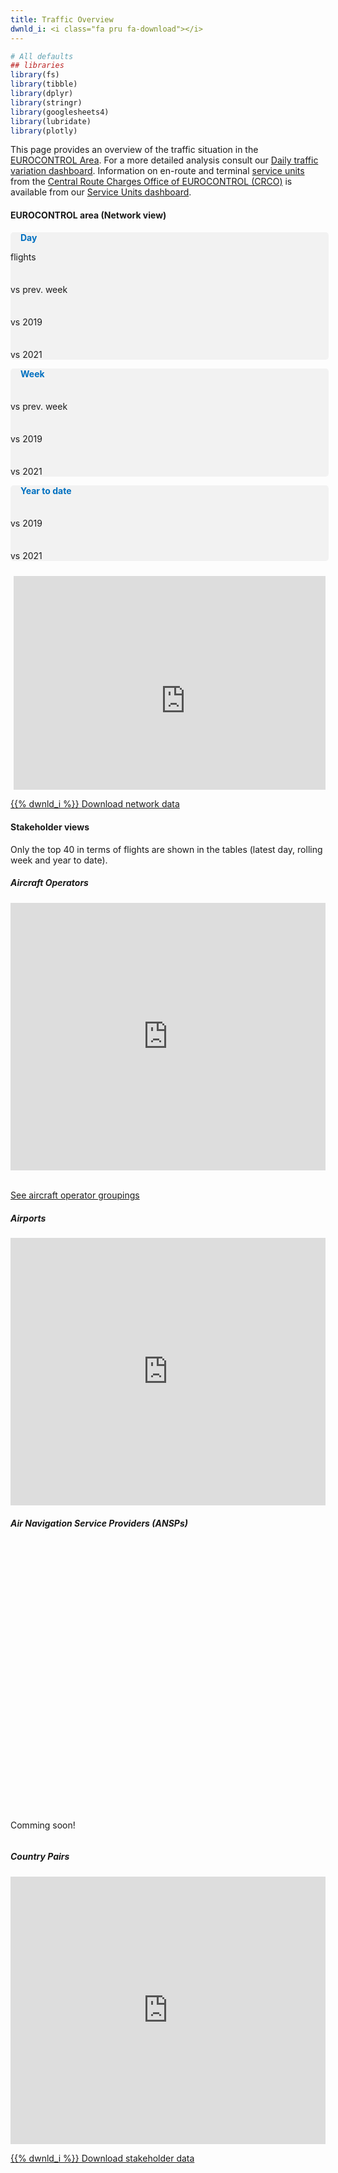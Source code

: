 ```yaml
---
title: Traffic Overview
dwnld_i: <i class="fa pru fa-download"></i>
---
```


```r
# All defaults
## libraries
library(fs)
library(tibble)
library(dplyr)
library(stringr)
library(googlesheets4)
library(lubridate)
library(plotly)
```
<script>
  function resizeIframe(obj) {
    obj.style.height = obj.contentWindow.document.documentElement.scrollHeight + 'px';
  }
</script>

<style type="text/css">
  .img-responsive {
      margin: 0 auto;
      max-width: 75%
  }
  

  .resp-iframe {
      position: absolute;
      top: 0;
      left: 0;
      width: 100%;
      height: 100%;
      border: 0;
   }  
  
  .col-12 {
    margin: 0px;
    padding: 0px
  }
  
  .Scorecard_subt {
    text-align: left;
  }

@media screen and (min-width:1000px) {
  .flex-container {
    display: flex;
  }

  #traffic-plot{
  margin-left:40px
  }
  
  .Mycolumn {
    width: 50%;
    text-align: justify;
<!-- margin-right: 5px -->
  <!-- margin-left: 0px; -->
  <!-- background-color: #7f7f7f; -->
  }

  .Mycolumn2 {
    width: 50%;
    text-align: justify;
    <!-- margin-left: 0px; -->
    <!-- margin-right: 5px -->
  }

  .resp-container {
      position: relative;
      overflow: hidden;
      padding-top: 55.0%;
  }

 #aos, #ansps {
    margin-right: 10px
 }
  .Scorecard {
    margin: 0px;
    padding: 0px;
    font-size: 32px;
    font-weight: bold;
    color: #161b21;
    text-align: left;
  }

  .Scorecard2 {
    margin: 0px;
    padding: 0px;
    padding-top: 7px;
    font-size: 26px;
    font-weight: bold;
    color: #161b21;
    text-align: left;
  }
  
}

@media screen and (max-width:1000px) {
  .Mycolumn {
    width: 100%;
    margin-right: 0px;
    text-align: justify;
  }
  
  .Mycolumn2 {
    width: 100%;
    margin-left: 0px;
    margin-right: 0px;
    text-align: justify;
  }
  
  .Scorecard {
    margin: 0px;
    padding: 0px;
    font-size: 20px;
    font-weight: bold;
    color: #161b21;
    text-align: left;
  }

  .resp-container {
      position: relative;
      overflow: hidden;
      padding-top: 85.0%;
  }

  .Scorecard2 {
    margin: 0px;
    padding: 0px;
    padding-top: 7px;
    font-size: 18px;
    font-weight: bold;
    color: #161b21;
    text-align: left;
  }
}

  </style>


This page provides an overview of the traffic situation in the [EUROCONTROL Area](/definition/eurocontrol-area/). For a more detailed analysis consult our <a href="https://www.eurocontrol.int/Economics/DailyTrafficVariation-States.html " target="_blank">Daily traffic variation dashboard</a>. Information on en-route and terminal [service units](/acronym/su/) from the <a href="https://www.eurocontrol.int/crco" target="_blank">Central Route Charges Office of EUROCONTROL (CRCO)</a> is available from our <a href="https://www.eurocontrol.int/ServiceUnits/Dashboard/EnRouteMainDashboard.html" target="_blank">Service Units dashboard</a>.

<!-- Network Traffic section -->
<div class="container" style="margin: 0px; padding: 0px">

#### EUROCONTROL area (Network view)
<!-- Daily traffic graphs and scorecards -->
<div class="flex-container" style=" margin-bottom: 5px;">
<div class="Mycolumn" >
<div class="row" style="margin:0px; margin-bottom: 5px;background-color: #f2f2f2; border-radius: 5px; width: 101%;">
<div class="col-12" ; style="margin-left: 16px;  ">
  <p id="last_day" style="font-weight: bold; margin-bottom: 0px; color: #0070c0;">Day</p>
</div>
<div class="col-3" ; style="margin: 0px; ">
  <p id="day_traffic" class="Scorecard"></p>
  <p class="Scorecard_subt">flights</p>
</div>
<div class="col-3" ; style="margin: 0px;  ">
  <p id="dif_day_prev_week" class="Scorecard2" ></p>
  <p class="Scorecard_subt">vs prev. week</p>
</div>
<div class="col-3" ; style="margin: 0px; ">
  <p id="dif_day_2019" class="Scorecard2"></p>
  <p class="Scorecard_subt">vs 2019</p>
</div>
<div class="col-3" ; style="margin: 0px;  ">
  <p id="dif_day_prev_year" class="Scorecard2"></p>
  <p class="Scorecard_subt">vs 2021</p>
</div>
</div><!-- closes row -->
<div class="row" style="margin:0px; margin-bottom: 5px;background-color: #f2f2f2; border-radius: 5px; width: 101%;">
<div class="col-12" ; style="margin-left: 16px; ">
  <p id="last_week" style="font-weight: bold; margin-bottom: 0px; color: #0070c0;">Week</p>
</div>
<div class="col-3" ; style="margin: 0px;  ">
  <p id="week_traffic" class="Scorecard"></p>
  <p id="avg_week_traffic" class="Scorecard_subt"></p>
</div>
<div class="col-3" ; style="margin: 0px;  ">
  <p id="dif_week_prev_week" class="Scorecard2" ></p>
  <p class="Scorecard_subt">vs prev. week</p>
</div>
<div class="col-3" ; style="margin: 0px; ">
  <p id="dif_week_2019" class="Scorecard2"></p>
  <p class="Scorecard_subt">vs 2019</p>
</div>
<div class="col-3" ; style="margin: 0px;  ">
  <p id="dif_week_prev_year" class="Scorecard2"></p>
  <p class="Scorecard_subt">vs 2021</p>
</div>
</div><!-- closes row -->
<div class="row" style="margin:0px; margin-bottom: 5px;background-color: #f2f2f2; border-radius: 5px; width: 101%;">
<div class="col-12" ; style="margin-left: 16px;">
  <p id="y2d_day_text" style="font-weight: bold; margin-bottom: 0px; color: #0070c0;">Year to date</p>
</div>
<div class="col-3" ; style="margin: 0px;  ">
  <p id="y2d_traffic" class="Scorecard"></p>
  <p id="avg_y2d_traffic" class="Scorecard_subt"></p>
</div>
<div class="col-3" ; style="margin: 0px;  ">
</div>
<div class="col-3" ; style="margin: 0px; ">
  <p id="dif_y2d_2019" class="Scorecard2"></p>
  <p class="Scorecard_subt">vs 2019</p>
</div>
<div class="col-3" ; style="margin: 0px;  ">
  <p id="dif_y2d_prev_year" class="Scorecard2"></p>
  <p class="Scorecard_subt">vs 2021</p>
</div>
</div><!-- closes row -->
</div><!-- closes Mycolumn -->
<div class="Mycolumn2">
<div class="col-12" >

<div class="resp-container" style=" margin-top: 0px; margin-left: 5px;  padding-top: 70.0%;">
<iframe id="traffic-plot" class="resp-iframe" src="https://www.eurocontrol.int/Economics/Oscar/plot-traffic-lp.html" frameborder="0" style="border:0; width:550px; height: 400px;  margin-top: 10px;" >
</iframe>
<!-- <iframe class="resp-iframe" src="https://datastudio.google.com/embed/reporting/4efb3da2-6cd8-4778-ab2b-0fd0cbe71db2/page/tvomC" frameborder="0" style="border:0" allowfullscreen></iframe> -->
</div>

</div><!-- closes col-12 -->
</div><!-- closes Mycolumn2 -->
</div><!-- closes flex-container -->
<a href="https://www.eurocontrol.int/Economics/Download/Network_Traffic.xlsx" class="btn btn-info" role="button" target="_blank">{{% dwnld_i %}} Download network data</a>

<!-- Stakeholders section -->
<div class="container" style="margin: 0px; padding: 0px">

#### Stakeholder views
Only the top 40 in terms of flights are shown in the tables (latest day, rolling week and year to date).
<br>

<div class="flex-container" style=" margin-bottom: 5px;">

<div class="Mycolumn" >
<div class="col-12" style=" margin: 0px; " >
<h5>Aircraft Operators</h5>
<div id="aos" class="resp-container">
<iframe class="resp-iframe" src="https://www.eurocontrol.int/Economics/Oscar/plot-ao-ranking-table.html" frameborder="0" style="border:0, padding-left: 0px" allowfullscreen></iframe>
<!-- <iframe class="resp-iframe" src="https://datastudio.google.com/embed/reporting/7cb12f8c-175b-4a00-8e41-4995bc78464c/page/p_01akhlhpsc" frameborder="0" style="border:0" allowfullscreen loading="lazy"></iframe> -->
</div>
</div>
<br>
<a href="https://www.eurocontrol.int/directory/airline-groups-lookup" target="_blank" >See aircraft operator groupings</a>
</div>
<div class="Mycolumn2">
<div class="col-12" style=" margin: 0px; " >
<h5>Airports</h5>
<div id="apts" class="resp-container">
<iframe class="resp-iframe" src="https://www.eurocontrol.int/Economics/Oscar/plot-apt-ranking-table.html" frameborder="0" style="border:0" allowfullscreen></iframe><!-- <iframe class="resp-iframe" src="https://datastudio.google.com/embed/reporting/71726332-25f1-412b-a902-50182fbc00c7/page/obGnC" frameborder="0" style="border:0" allowfullscreen loading="lazy"></iframe> -->
</div></div>
</div>
</div>

<div class="flex-container" style=" margin-bottom: 5px;">
<div class="Mycolumn" >
<div class="col-12" style=" margin: 0px; " >
<h5>Air Navigation Service Providers (ANSPs)</h5>
<div id="ansps" class="resp-container" style="align-text: center">Comming soon!
<!-- <iframe class="resp-iframe" src="https://datastudio.google.com/embed/reporting/82e3ef8b-e5c9-4ff1-a983-05bce140e029/page/9v7pC" frameborder="0" style="border:0" allowfullscreen loading="lazy"></iframe> -->
</div>
</div>
</div>
<div class="Mycolumn2">
<div class="col-12" style=" margin: 0px; " >
<h5>Country Pairs</h5>
<div id="cps" class="resp-container">
<iframe class="resp-iframe" src="https://www.eurocontrol.int/Economics/Oscar/plot-ctrypair-ranking-table.html" frameborder="0" style="border:0;" allowfullscreen></iframe><!-- <iframe class="resp-iframe" src="https://datastudio.google.com/embed/reporting/74850727-d77f-4508-b312-114d40a3a7e6/page/tAPnC" frameborder="0" style="border:0" allowfullscreen loading="lazy"></iframe> -->
</div>
</div>
</div></div>
</div>
<a href="https://www.eurocontrol.int/Economics/Download/Stakeholder_Traffic.xlsx" class="btn btn-info" role="button" target="_blank">{{% dwnld_i %}} Download stakeholder data</a>


<!-- script for traffic figures -->
<script type="text/javascript">
  var data
  
  window.onload = function() {
   window.addEventListener('message', function (e) {
   var $iframe = $('#traffic-plot');

   data = JSON.parse(e.data);

   UpdateTraffic();
   
  }, false);
    
}
 
 function UpdateTraffic() { 
     // Calculate datestrings
   var last_day = new Date(data.LAST_DATA_DAY);
   var last_day_text = last_day.toString();
       last_day_text = last_day_text.substring(8, 11) + last_day_text.substring(4, 8) + last_day_text.substring(11, 15);
 
 
 //calculate 1st day of rolling week and string
  var first_week_day = new Date();
      first_week_day = first_week_day.setDate(last_day.getDate()-6);
      first_week_day = new Date(first_week_day);
      first_week_day = first_week_day.toString();
  var last_week_text = first_week_day.substring(8, 11) + (last_day_text.substring(3, 7) == first_week_day.substring(4, 8) ? "" :  first_week_day.substring(4, 8)) + "- " + last_day_text;

  var y2d_day_text = last_day_text.substring(3, 7) == "Jan " ? "01 - " + last_day_text : "01 Jan - " + last_day_text;
 
 // Calculate traffic scorecard values
  var day_traffic = data.DAY_TFC;
  
  var dif_day_prev_week = Math.round(data.DAY_TFC_PREV_WEEK_PERC*100);
      dif_day_prev_week = (dif_day_prev_week >= 0) ? "+" + dif_day_prev_week : "" + dif_day_prev_week ;
  
  var dif_day_2019 = Math.round(data.DAY_TFC_DIFF_2019_PERC*100);
      dif_day_2019 = (dif_day_2019 >= 0) ? "+" + dif_day_2019 : "" + dif_day_2019;
  
  var dif_day_prev_year = Math.round(data.DAY_DIFF_PREV_YEAR_PERC*100);
      dif_day_prev_year = (dif_day_prev_year >= 0) ? "+" + dif_day_prev_year : "" + dif_day_prev_year ;

  var week_traffic = data.TOTAL_ROLLING_WEEK;
  var avg_week_traffic = Math.round(week_traffic/7);
  
  var dif_week_prev_week = Math.round(data.DIF_PREV_WEEK_PERC*100);
      dif_week_prev_week = (dif_week_prev_week >= 0) ? "+" + dif_week_prev_week : "" + dif_week_prev_week;
  
  var dif_week_2019 = Math.round(data.DIF_ROLLING_WEEK_2019_PERC*100);
      dif_week_2019 = (dif_week_2019 >= 0) ? "+" + dif_week_2019 : "" + dif_week_2019;
  
  var dif_week_prev_year = Math.round(data.DIF_WEEK_PREV_YEAR_PERC*100);
      dif_week_prev_year = (dif_week_prev_year >= 0) ? "+" + dif_week_prev_year : "" + dif_week_prev_year;
   
  var y2d_traffic = data.Y2D_TFC_YEAR;
  var avg_y2d_traffic = Math.round(data.Y2D_AVG_TFC_YEAR);
  var dif_y2d_2019 = Math.round(data.Y2D_DIFF_2019_PERC*100);
      dif_y2d_2019 = (dif_y2d_2019 >= 0) ? "+" + dif_y2d_2019 : "" + dif_y2d_2019;
  var dif_y2d_prev_year = Math.round(data.Y2D_DIFF_PREV_YEAR_PERC*100);
      dif_y2d_prev_year = (dif_y2d_prev_year >= 0) ? "+" + dif_y2d_prev_year : "" + dif_y2d_prev_year;


// Update scorecard values
  document.getElementById("last_day").innerHTML = "Day (" + last_day_text + ")";
  document.getElementById("last_week").innerHTML = "Rolling week (" + last_week_text + ")";
  document.getElementById("y2d_day_text").innerHTML = "Year to date (" + y2d_day_text + ")";
   
  document.getElementById("day_traffic").innerHTML = String(day_traffic).replace(/(.)(?=(\d{3})+$)/g, '$1,');
  document.getElementById("dif_day_prev_week").innerHTML = dif_day_prev_week + '%';
  document.getElementById("dif_day_2019").innerHTML = dif_day_2019 + '%';
  document.getElementById("dif_day_prev_year").innerHTML = dif_day_prev_year + '%';
  
  document.getElementById("week_traffic").innerHTML = String(week_traffic).replace(/(.)(?=(\d{3})+$)/g, '$1,');
  document.getElementById("avg_week_traffic").innerHTML = String(avg_week_traffic).replace(/(.)(?=(\d{3})+$)/g, '$1,') + " daily flights";
  document.getElementById("dif_week_prev_week").innerHTML = dif_week_prev_week + '%';
  document.getElementById("dif_week_2019").innerHTML = dif_week_2019 + '%';
  document.getElementById("dif_week_prev_year").innerHTML = dif_week_prev_year + '%';
  
  document.getElementById("y2d_traffic").innerHTML = String(y2d_traffic).replace(/(.)(?=(\d{3})+$)/g, '$1,');
  document.getElementById("avg_y2d_traffic").innerHTML = String(avg_y2d_traffic).replace(/(.)(?=(\d{3})+$)/g, '$1,') + " daily flights";
  document.getElementById("dif_y2d_2019").innerHTML = dif_y2d_2019 + '%';
  document.getElementById("dif_y2d_prev_year").innerHTML = dif_y2d_prev_year + '%';


 }  
  
</script>

